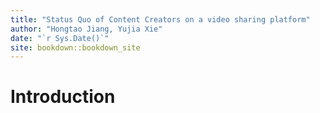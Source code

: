 ```yaml
--- 
title: "Status Quo of Content Creators on a video sharing platform"
author: "Hongtao Jiang, Yujia Xie"
date: "`r Sys.Date()`"
site: bookdown::bookdown_site
---
```


# Introduction

